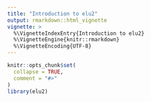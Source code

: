 ```yaml
---
title: "Introduction to elu2"
output: rmarkdown::html_vignette
vignette: >
  %\VignetteIndexEntry{Introduction to elu2}
  %\VignetteEngine{knitr::rmarkdown}
  %\VignetteEncoding{UTF-8}
---
```


```r
knitr::opts_chunk$set(
  collapse = TRUE,
  comment = "#>"
)
library(elu2)
```





